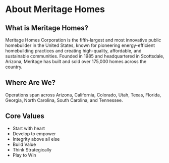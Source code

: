 # About Meritage Homes

## What is Meritage Homes?

Meritage Homes Corporation is the fifth-largest and most innovative public homebuilder in the United States, 
known for pioneering energy-efficient homebuilding practices and creating high-quality, affordable, and 
sustainable communities. Founded in 1985 and headquartered in Scottsdale, Arizona, Meritage has built and 
sold over 175,000 homes across the country.

## Where Are We?

Operations span across Arizona, California, Colorado, Utah, Texas, Florida, Georgia, North Carolina, South
Carolina, and Tennessee.

## Core Values

- Start with heart
- Develop to empower
- Integrity above all else
- Build Value
- Think Strategically
- Play to Win

